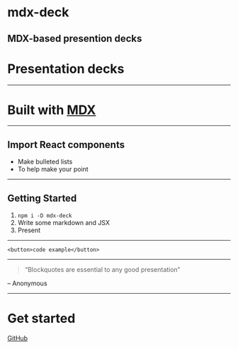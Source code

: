 
# mdx-deck

MDX-based presention decks
---
# Presentation decks
---
# Built with [MDX][]
[MDX]: https://github.com/mdx-js/mdx
---

<Box
  fontSize={4}
  p={4}
  bg='magenta'>
  Import React components
</Box>
---

- Make bulleted lists
- To help make your point

---

## Getting Started

1. `npm i -D mdx-deck`
2. Write some markdown and JSX
3. Present

---
```
<button>code example</button>
```
---
> “Blockquotes are essential to any good presentation”

– Anonymous

---

# Get started
[GitHub](https://github.com/jxnblk/mdx-deck)
